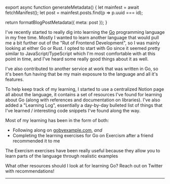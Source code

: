 

export async function generateMetadata() {
  let mainfest = await fetchManifest();
  let post = mainfest.posts.find(p => p.uuid === id);

  return formatBlogPostMetadata({ meta: post });
}

<BlogPage id={id}>

I've recently started to really dig into learning the [Go](https://go.dev/)
programming language in my free time. Mostly I wanted to learn another language
that would pull me a bit further out of the "Rut of Frontend Development", so I
was mainly looking at either Go or Rust. I opted to start with Go since it
seemed pretty similar to JavaScript/TypeScript which I'm most comfortable with
at this point in time, and I've heard some really good things about it as well.

I've also contributed to another service at work that was written in Go, so it's
been fun having that be my main exposure to the language and all it's features.

To help keep track of my learning, I started to use a centralized Notion page
all about the language, it contains a set of resources I've found for learning
about Go (along with references and documentation on libraries). I've also added
a "Learning Log", essentially a day-by-day bulleted list of things that I've
learned / interesting code snippets I've found along the way.

Most of my learning has been in the form of both:

- Following along on [gobyexample.com](https://gobyexample.com), _and_
- Completing the learning exercises for Go on Exercism after a friend
  recommended it to me

The Exercism exercises have been really useful because they allow you to learn
parts of the language through realistic examples

What other resources should I look at for learning Go? Reach out on Twitter with
recommendations!

---


</BlogPage>